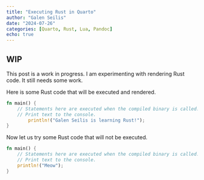 ```yaml
---
title: "Executing Rust in Quarto"
author: "Galen Seilis"
date: "2024-07-26"
categories: [Quarto, Rust, Lua, Pandoc]
echo: true
---
```


::: {.callout-warning}
## WIP

This post is a work in progress. I am experimenting with rendering Rust code. It still needs some work.
:::


Here is some Rust code that will be executed and rendered.

```rust
fn main() {
    // Statements here are executed when the compiled binary is called.
    // Print text to the console.
        println!("Galen Seilis is learning Rust!");
}
```



Now let us try some Rust code that will not be executed.


```rust
fn main() {
    // Statements here are executed when the compiled binary is called.
    // Print text to the console.
    println!("Meow");
}
```
